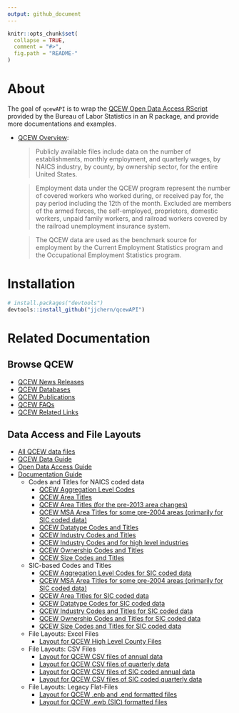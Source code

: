 ```yaml
---
output: github_document
---
```


<!-- README.md is generated from README.Rmd. Please edit that file -->

```r
knitr::opts_chunk$set(
  collapse = TRUE,
  comment = "#>",
  fig.path = "README-"
)
```

# About

The goal of `qcewAPI` is to wrap the [QCEW Open Data Access RScript](http://data.bls.gov/cew/doc/access/data_access_examples.htm#RSCRIPT) 
provided by the Bureau of Labor Statistics in an R package, and provide more 
documentations and examples.

- [QCEW Overview](http://www.bls.gov/cew/cewover.htm):

    > Publicly available files include data on the number of establishments, monthly employment, and quarterly wages, by NAICS industry, by county, by ownership sector, for the entire United States.
    
    > Employment data under the QCEW program represent the number of covered workers who worked during, or received pay for, the pay period including the 12th of the month. Excluded are members of the armed forces, the self-employed, proprietors, domestic workers, unpaid family workers, and railroad workers covered by the railroad unemployment insurance system.
    
    > The QCEW data are used as the benchmark source for employment by the Current Employment Statistics program and the Occupational Employment Statistics program.
    
# Installation

```R
# install.packages("devtools")
devtools::install_github("jjchern/qcewAPI")
```

# Related Documentation

## Browse QCEW
    
- [QCEW News Releases](http://www.bls.gov/cew/news.htm)
- [QCEW Databases](http://www.bls.gov/cew/data.htm)
- [QCEW Publications](http://www.bls.gov/cew/publications.htm)
- [QCEW FAQs](http://www.bls.gov/cew/cewfaq.htm)
- [QCEW Related Links](http://www.bls.gov/cew/home.htm#related)

## Data Access and File Layouts

- [All QCEW data files](http://www.bls.gov/cew/datatoc.htm)
- [QCEW Data Guide](http://www.bls.gov/cew/dataguide.htm)
- [Open Data Access Guide](http://www.bls.gov/cew/opendata.htm)
- [Documentation Guide](http://www.bls.gov/cew/doctoc.htm)
    - Codes and Titles for NAICS coded data
        - [QCEW Aggregation Level Codes](http://www.bls.gov/cew/doc/titles/agglevel/agglevel_titles.htm)
        - [QCEW Area Titles](http://www.bls.gov/cew/doc/titles/area/area_titles.htm)
        - [QCEW Area Titles (for the pre-2013 area changes)](http://www.bls.gov/cew/doc/titles/area/old_area_titles.htm)
        - [QCEW MSA Area Titles for some pre-2004 areas (primarily for SIC coded data)](http://www.bls.gov/cew/doc/titles/area/pre_2004_msa_codes.htm)
        - [QCEW Datatype Codes and Titles](http://www.bls.gov/cew/doc/titles/datatype/datatype_titles.htm)
        - [QCEW Industry Codes and Titles](http://www.bls.gov/cew/doc/titles/industry/industry_titles.htm)
        - [QCEW Industry Codes and for high level industries](http://www.bls.gov/cew/doc/titles/industry/high_level_industries.htm)
        - [QCEW Ownership Codes and Titles](http://www.bls.gov/cew/doc/titles/ownership/ownership_titles.htm)
        - [QCEW Size Codes and Titles](QCEW Size Codes and Titles)
    - SIC-based Codes and Titles
        - [QCEW Aggregation Level Codes for SIC coded data](http://www.bls.gov/cew/doc/titles/agglevel/sic_agglevel_titles.htm)
        - [QCEW MSA Area Titles for some pre-2004 areas (primarily for SIC coded data)](http://www.bls.gov/cew/doc/titles/area/pre_2004_msa_codes.htm)
        - [QCEW Area Titles for SIC coded data](http://www.bls.gov/cew/doc/titles/area/sic_area_titles.htm)
        - [QCEW Datatype Codes for SIC coded data](http://www.bls.gov/cew/doc/titles/datatype/sic_datatype_titles.htm)
        - [QCEW Industry Codes and Titles for SIC coded data](http://www.bls.gov/cew/doc/titles/industry/sic_industry_titles.htm)
        - [QCEW Ownership Codes and Titles for SIC coded data](http://www.bls.gov/cew/doc/titles/ownership/sic_ownership_titles.htm)
        - [QCEW Size Codes and Titles for SIC coded data](http://www.bls.gov/cew/doc/titles/size/sic_size_titles.htm)
    - File Layouts: Excel Files
        - [Layout for QCEW High Level County Files](http://www.bls.gov/cew/doc/layouts/cty_high_level_layout.htm)
    - File Layouts: CSV Files
        - [Layout for QCEW CSV files of annual data](http://www.bls.gov/cew/doc/layouts/csv_annual_layout.htm)
        - [Layout for QCEW CSV files of quarterly data](http://www.bls.gov/cew/doc/layouts/csv_quarterly_layout.htm)
        - [Layout for QCEW CSV files of SIC coded annual data](http://www.bls.gov/cew/doc/layouts/sic_csv_annual_layout.htm)
        - [Layout for QCEW CSV files of SIC coded quarterly data](http://www.bls.gov/cew/doc/layouts/sic_csv_quarterly_layout.htm)
    - File Layouts: Legacy Flat-Files
        - [Layout for QCEW .enb and .end formatted files](http://www.bls.gov/cew/doc/layouts/enb_end_layout.htm)
        - [Layout for QCEW .ewb (SIC) formatted files](http://www.bls.gov/cew/doc/layouts/sic_ewb_layout.htm)

